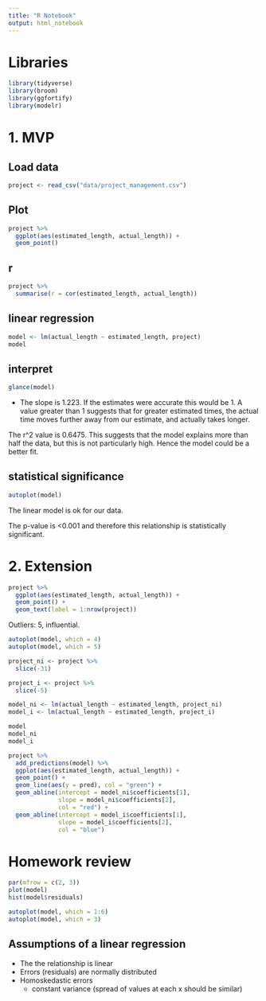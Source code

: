 ```yaml
---
title: "R Notebook"
output: html_notebook
---
```


# Libraries
```r
library(tidyverse)
library(broom)
library(ggfortify)
library(modelr)
```

# 1. MVP

## Load data

```r
project <- read_csv("data/project_management.csv")
```
## Plot
```r
project %>% 
  ggplot(aes(estimated_length, actual_length)) +
  geom_point()
```
## r
```r
project %>% 
  summarise(r = cor(estimated_length, actual_length))
```
## linear regression
```r
model <- lm(actual_length ~ estimated_length, project)
model
```
## interpret
```r
glance(model)
```
* The slope is 1.223. If the estimates were accurate this would be 1. A value greater than 1 suggests that for greater estimated times, the actual time moves further away from our estimate, and actually takes longer.

The r^2 value is 0.6475. This suggests that the model explains more than half the data, but this is not particularly high. Hence the model could be a better fit.

## statistical significance
```r
autoplot(model)
```
The linear model is ok for our data.

The p-value is <0.001 and therefore this relationship is statistically significant.

# 2. Extension
```r
project %>% 
  ggplot(aes(estimated_length, actual_length)) +
  geom_point() +
  geom_text(label = 1:nrow(project))
```
Outliers: 5, influential.

```r
autoplot(model, which = 4)
autoplot(model, which = 5)
```
```r
project_ni <- project %>% 
  slice(-31)

project_i <- project %>% 
  slice(-5)

model_ni <- lm(actual_length ~ estimated_length, project_ni)
model_i <- lm(actual_length ~ estimated_length, project_i)

model
model_ni
model_i
```
```r
project %>% 
  add_predictions(model) %>% 
  ggplot(aes(estimated_length, actual_length)) +
  geom_point() +
  geom_line(aes(y = pred), col = "green") +
  geom_abline(intercept = model_ni$coefficients[1],
              slope = model_ni$coefficients[2],
              col = "red") +
  geom_abline(intercept = model_i$coefficients[1],
              slope = model_i$coefficients[2],
              col = "blue")
```

# Homework review
```r
par(mfrow = c(2, 3))
plot(model)
hist(model$residuals)
```
```r
autoplot(model, which = 1:6)
autoplot(model, which = 3)
```
## Assumptions of a linear regression

* The the relationship is linear
* Errors (residuals) are normally distributed
* Homoskedastic errors
  - constant variance (spread of values at each x should be similar)
